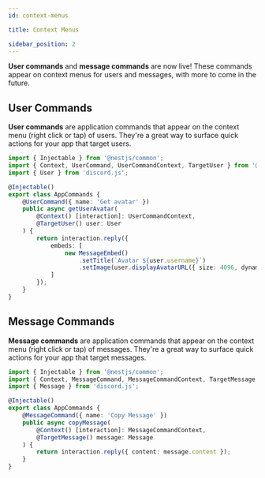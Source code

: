 ```yaml
---
id: context-menus

title: Context Menus

sidebar_position: 2
---
```


**User commands** and **message commands** are now live! These commands appear on context menus for users and messages, with more to come in the future.

## User Commands

**User commands** are application commands that appear on the context menu (right click or tap) of users. They're a great way to surface quick actions for your app that target users.

```typescript title="src/app.commands.ts"
import { Injectable } from '@nestjs/common';
import { Context, UserCommand, UserCommandContext, TargetUser } from '@globalart/nestcord';
import { User } from 'discord.js';

@Injectable()
export class AppCommands {
    @UserCommand({ name: 'Get avatar' })
    public async getUserAvatar(
        @Context() [interaction]: UserCommandContext,
        @TargetUser() user: User
    ) {
        return interaction.reply({
            embeds: [
                new MessageEmbed()
                    .setTitle(`Avatar ${user.username}`)
                    .setImage(user.displayAvatarURL({ size: 4096, dynamic: true }))
            ]
        });
    }
}
```

## Message Commands

**Message commands** are application commands that appear on the context menu (right click or tap) of messages. They're a great way to surface quick actions for your app that target messages.

```typescript title="src/app.commands.ts"
import { Injectable } from '@nestjs/common';
import { Context, MessageCommand, MessageCommandContext, TargetMessage } from '@globalart/nestcord';
import { Message } from 'discord.js';

@Injectable()
export class AppCommands {
    @MessageCommand({ name: 'Copy Message' })
    public async copyMessage(
        @Context() [interaction]: MessageCommandContext,
        @TargetMessage() message: Message
    ) {
        return interaction.reply({ content: message.content });
    }
}
```

